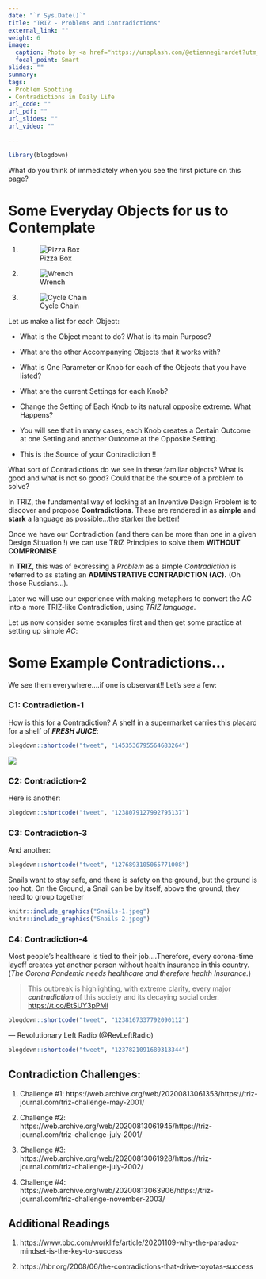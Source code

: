 ```yaml
---
date: "`r Sys.Date()`"
title: "TRIZ - Problems and Contradictions"
external_link: ""
weight: 6
image:
  caption: Photo by <a href="https://unsplash.com/@etiennegirardet?utm_source=unsplash&utm_medium=referral&utm_content=creditCopyText">Etienne Girardet</a> on <a href="https://unsplash.com/s/photos/contradiction?utm_source=unsplash&utm_medium=referral&utm_content=creditCopyText">Unsplash</a>
  focal_point: Smart
slides: ""
summary: 
tags:
- Problem Spotting
- Contradictions in Daily Life
url_code: ""
url_pdf: ""
url_slides: ""
url_video: ""

---
```


```r
library(blogdown)
```

What do you think of immediately when you see the first picture on this page?


# Some Everyday Objects for us to Contemplate

1) ![Pizza Box](pizza.jpg)


1) ![ Wrench](wrench.jpg)


1) ![Cycle Chain](chain.jpg)

Let us make a list for each Object:

  - What is the Object meant to do? What is its main Purpose?
  
  - What are the other Accompanying Objects that it works with?
  
  - What is One Parameter or Knob for each of the Objects that you have listed?
  
  - What are the current Settings for each Knob?
  
  - Change the Setting of Each Knob to its natural opposite extreme. What Happens?
  
  - You will see that in many cases, each Knob creates a Certain Outcome at one Setting and another Outcome at the Opposite Setting.
  
  - This is the Source of your Contradiction !!
  
What sort of Contradictions do we see in these familiar objects? What is good and what is not so good? Could that be the source of a problem to solve?


In TRIZ, the fundamental way of looking at an Inventive Design Problem is to discover and propose **Contradictions**. These are rendered in as **simple** and **stark** a language as possible...the starker the better! 

Once we have our Contradiction (and there can be more than one in a given Design Situation !) we can use TRIZ Principles to solve them **WITHOUT COMPROMISE**

In **TRIZ**, this was of expressing a *Problem* as a simple *Contradiction* is referred to as stating an **ADMINSTRATIVE CONTRADICTION (AC).** (Oh those Russians...). 

Later we will use our experience with making metaphors to convert the AC into a more TRIZ-like Contradiction, using *TRIZ language*. 

Let us now consider some examples first and then get some practice at setting up simple *AC*:

# Some Example Contradictions...

We see them everywhere....if one is observant!! Let's see a few:

### C1: Contradiction-1
How is this for a Contradiction?  A shelf in a supermarket carries this placard for a shelf of ***FRESH JUICE***:

```r
blogdown::shortcode("tweet", "1453536795564683264")
```

![](Juice.jpeg)

### C2: Contradiction-2

Here is another:
```r
blogdown::shortcode("tweet", "1238079127992795137")

```
 
### C3: Contradiction-3
And another:
```r
blogdown::shortcode("tweet", "1276893105065771008")
```
Snails want to stay safe, and there is safety on the ground, but the ground is too hot. On the Ground, a Snail can be by itself, above the ground, they need to group together
```r
knitr::include_graphics("Snails-1.jpeg")
knitr::include_graphics("Snails-2.jpeg")
```


### C4: Contradiction-4

Most people's healthcare is tied to their job....Therefore, every corona-time layoff creates yet another person without health insurance in this country. (*The Corona Pandemic needs healthcare and therefore health Insurance.*)

>This outbreak is highlighting, with extreme clarity, every major ***contradiction*** of this society and its decaying social order. <https://t.co/EtSUY3pPMi>

```r
blogdown::shortcode("tweet", "1238167337792090112")

```

--- Revolutionary Left Radio (\@RevLeftRadio)

```r
blogdown::shortcode("tweet", "1237821091680313344")

```



## Contradiction Challenges:

1. Challenge #1: https://web.archive.org/web/20200813061353/https://triz-journal.com/triz-challenge-may-2001/

1. Challenge #2: https://web.archive.org/web/20200813061945/https://triz-journal.com/triz-challenge-july-2001/

1. Challenge #3: https://web.archive.org/web/20200813061928/https://triz-journal.com/triz-challenge-july-2002/

1. Challenge #4: https://web.archive.org/web/20200813063906/https://triz-journal.com/triz-challenge-november-2003/



## Additional Readings

1. https://www.bbc.com/worklife/article/20201109-why-the-paradox-mindset-is-the-key-to-success

1. https://hbr.org/2008/06/the-contradictions-that-drive-toyotas-success

